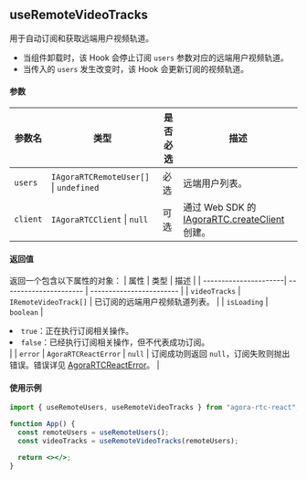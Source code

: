 ## useRemoteVideoTracks

用于自动订阅和获取远端用户视频轨道。

- 当组件卸载时，该 Hook 会停止订阅 `users` 参数对应的远端用户视频轨道。
- 当传入的 `users` 发生改变时，该 Hook 会更新订阅的视频轨道。

#### 参数

| 参数名   | 类型                                               | 是否必选 | 描述                                                                                                                                                            |
| -------- | -------------------------------------------------- | -------- | --------------------------------------------------------------------------------------------------------------------------------------------------------------- |
| `users`  | `IAgoraRTCRemoteUser[]` &VerticalLine; `undefined` | 必选     | 远端用户列表。                                                                                                                                                  |
| `client` | `IAgoraRTCClient` &VerticalLine; `null`            | 可选     | 通过 Web SDK 的 [IAgoraRTC.createClient](https://docportal.shengwang.cn/cn/video-call-4.x/API%20Reference/web_ng/interfaces/iagorartc.html#createclient) 创建。 |

#### 返回值

返回一个包含以下属性的对象：
| 属性 | 类型 | 描述 |
| ----------------------| ---------------------- | ------------------------ |
| `videoTracks` | `IRemoteVideoTrack[]` | 已订阅的远端用户视频轨道列表。 |
| `isLoading` | `boolean` |<li>`true`：正在执行订阅相关操作。</li><li>`false`：已经执行订阅相关操作，但不代表成功订阅。</li> |
| `error` | `AgoraRTCReactError` &VerticalLine; `null` | 订阅成功则返回 `null`，订阅失败则抛出错误。错误详见 [AgoraRTCReactError](./data-types#agorartcreacterror)。 |

#### 使用示例

```jsx
import { useRemoteUsers, useRemoteVideoTracks } from "agora-rtc-react";

function App() {
  const remoteUsers = useRemoteUsers();
  const videoTracks = useRemoteVideoTracks(remoteUsers);

  return <></>;
}
```
